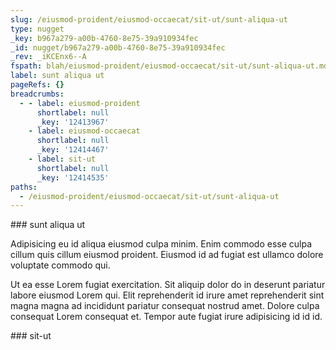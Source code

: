 ```yaml
---
slug: /eiusmod-proident/eiusmod-occaecat/sit-ut/sunt-aliqua-ut
type: nugget
_key: b967a279-a00b-4760-8e75-39a910934fec
_id: nugget/b967a279-a00b-4760-8e75-39a910934fec
_rev: _iKCEnx6--A
fspath: blah/eiusmod-proident/eiusmod-occaecat/sit-ut/sunt-aliqua-ut.md
label: sunt aliqua ut
pageRefs: {}
breadcrumbs:
  - - label: eiusmod-proident
      shortlabel: null
      _key: '12413967'
    - label: eiusmod-occaecat
      shortlabel: null
      _key: '12414467'
    - label: sit-ut
      shortlabel: null
      _key: '12414535'
paths:
  - /eiusmod-proident/eiusmod-occaecat/sit-ut/sunt-aliqua-ut
---
```


<NuggetArea>
<Nugget slug="/eiusmod-proident/eiusmod-occaecat/sit-ut/sunt-aliqua-ut" type="nugget" _key="b967a279-a00b-4760-8e75-39a910934fec" _id="nugget/b967a279-a00b-4760-8e75-39a910934fec" _rev="_iKCEnx6--A" fspath="blah/eiusmod-proident/eiusmod-occaecat/sit-ut/sunt-aliqua-ut.md" label="sunt aliqua ut" paths="/eiusmod-proident/eiusmod-occaecat/sit-ut/sunt-aliqua-ut">
<NuggetBody>
### sunt aliqua ut

Adipisicing eu id aliqua eiusmod culpa minim. Enim commodo esse culpa cillum quis cillum eiusmod proident. Eiusmod id ad fugiat est ullamco dolore voluptate commodo qui.

Ut ea esse Lorem fugiat exercitation. Sit aliquip dolor do in deserunt pariatur labore eiusmod Lorem qui. Elit reprehenderit id irure amet reprehenderit sint magna magna ad incididunt pariatur consequat nostrud amet. Dolore culpa consequat Lorem consequat et. Tempor aute fugiat irure adipisicing id id id.

</NuggetBody>
<Breadcrumbs>
<Crumbs>
<Crumb _key="12413967" label="eiusmod-proident" /><Crumb _key="12414467" label="eiusmod-occaecat" /><Crumb _key="12414535" label="sit-ut" />
</Crumbs>
</Breadcrumbs>
</Nugget>

<NuggetsInbound>
</NuggetsInbound>
<NuggetsOutbound>
</NuggetsOutbound>
</NuggetArea>
<PassagesInbound>
<Passage direction="inbound" type="passage" _key="12414535" _id="passage/12414535" _rev="_iKCEnx2--B" label="sit-ut" passage="sit-ut" fspath="blah/eiusmod-proident/eiusmod-occaecat/sit-ut" paths="/eiusmod-proident/eiusmod-occaecat/sit-ut" slug="/eiusmod-proident/eiusmod-occaecat/sit-ut">
<NuggetBody>
### sit-ut

</NuggetBody>
<Breadcrumbs>
<Crumbs>
<Crumb _key="12413967" label="eiusmod-proident" /><Crumb _key="12414467" label="eiusmod-occaecat" />
</Crumbs>
</Breadcrumbs>
</Passage>

</PassagesInbound>
<PassagesOutbound>
</PassagesOutbound>